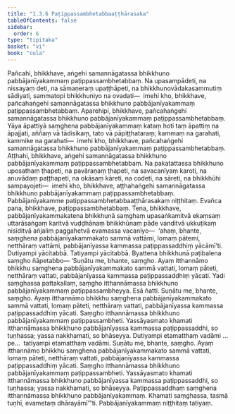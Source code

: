 ```yaml
---
title: "1.3.6 Paṭippassambhetabbaaṭṭhārasaka"
tableOfContents: false
sidebar:
  order: 6
type: "tipitaka"
basket: "vi"
book: "cula"
---
```



<DynamicBreadcrumb />

<Division number="31" book="cula" e="ch" v="4" p="35">

<Paragraph number="158" book="cula">
Pañcahi, bhikkhave, aṅgehi samannāgatassa bhikkhuno pabbājanīyakammaṃ paṭippassambhetabbaṃ. Na upasampādeti, na nissayaṃ deti, na sāmaṇeraṃ upaṭṭhāpeti, na bhikkhunovādakasammutiṃ sādiyati, sammatopi bhikkhuniyo na ovadati—  imehi kho, bhikkhave, pañcahaṅgehi samannāgatassa bhikkhuno pabbājanīyakammaṃ paṭippassambhetabbaṃ.
</Paragraph>

<Paragraph number="159" book="cula">
Aparehipi, bhikkhave, pañcahaṅgehi samannāgatassa bhikkhuno pabbājanīyakammaṃ paṭippassambhetabbaṃ. Yāya āpattiyā saṃghena pabbājanīyakammaṃ kataṃ hoti taṃ āpattiṃ na āpajjati, aññaṃ vā tādisikaṃ, tato vā pāpiṭṭhataraṃ; kammaṃ na garahati, kammike na garahati—  imehi kho, bhikkhave, pañcahaṅgehi samannāgatassa bhikkhuno pabbājanīyakammaṃ paṭippassambhetabbaṃ.
</Paragraph>

<Paragraph number="160" book="cula">
Aṭṭhahi, bhikkhave, aṅgehi samannāgatassa bhikkhuno pabbājanīyakammaṃ paṭippassambhetabbaṃ. Na pakatattassa bhikkhuno uposathaṃ ṭhapeti, na pavāraṇaṃ ṭhapeti, na savacanīyaṃ karoti, na anuvādaṃ paṭṭhapeti, na okāsaṃ kāreti, na codeti, na sāreti, na bhikkhūhi sampayojeti—  imehi kho, bhikkhave, aṭṭhahaṅgehi samannāgatassa bhikkhuno pabbājanīyakammaṃ paṭippassambhetabbaṃ.

</Paragraph>
</Division>

<Paragraph number="161" type="center" book="cula">
Pabbājanīyakamme paṭippassambhetabbaaṭṭhārasakaṃ niṭṭhitaṃ.


</Paragraph>

<Division number="32" book="cula" e="ch" v="4" p="36">

<Paragraph number="162" book="cula">
Evañca pana, bhikkhave, paṭippassambhetabbaṃ. Tena, bhikkhave, pabbājanīyakammakatena bhikkhunā saṃghaṃ upasaṅkamitvā ekaṃsaṃ uttarāsaṅgaṃ karitvā vuḍḍhānaṃ bhikkhūnaṃ pāde vanditvā ukkuṭikaṃ nisīditvā añjaliṃ paggahetvā evamassa vacanīyo—  ‘ahaṃ, bhante, saṃghena pabbājanīyakammakato sammā vattāmi, lomaṃ pātemi, netthāraṃ vattāmi, pabbājanīyassa kammassa paṭippassaddhiṃ yācāmī’ti. Dutiyampi yācitabbā. Tatiyampi yācitabbā. Byattena bhikkhunā paṭibalena saṃgho ñāpetabbo—
</Paragraph>

<Paragraph number="163" book="cula">
‘Suṇātu me, bhante, saṃgho. Ayaṃ itthannāmo bhikkhu saṃghena pabbājanīyakammakato sammā vattati, lomaṃ pāteti, netthāraṃ vattati, pabbājanīyassa kammassa paṭippassaddhiṃ yācati. Yadi saṃghassa pattakallaṃ, saṃgho itthannāmassa bhikkhuno pabbājanīyakammaṃ paṭippassambheyya. Esā ñatti.
</Paragraph>

<Paragraph number="164" book="cula">
Suṇātu me, bhante, saṃgho. Ayaṃ itthannāmo bhikkhu saṃghena pabbājanīyakammakato sammā vattati, lomaṃ pāteti, netthāraṃ vattati, pabbājanīyassa kammassa paṭippassaddhiṃ yācati. Saṃgho itthannāmassa bhikkhuno pabbājanīyakammaṃ paṭippassambheti. Yassāyasmato khamati itthannāmassa bhikkhuno pabbājanīyassa kammassa paṭippassaddhi, so tuṇhassa; yassa nakkhamati, so bhāseyya.
</Paragraph>

<Paragraph number="165" book="cula">
Dutiyampi etamatthaṃ vadāmi …pe…  tatiyampi etamatthaṃ vadāmi. Suṇātu me, bhante, saṃgho. Ayaṃ itthannāmo bhikkhu saṃghena pabbājanīyakammakato sammā vattati, lomaṃ pāteti, netthāraṃ vattati, pabbājanīyassa kammassa paṭippassaddhiṃ yācati. Saṃgho itthannāmassa bhikkhuno pabbājanīyakammaṃ paṭippassambheti. Yassāyasmato khamati itthannāmassa bhikkhuno pabbājanīyassa kammassa paṭippassaddhi, so tuṇhassa; yassa nakkhamati, so bhāseyya.
</Paragraph>

<Paragraph number="166" book="cula">
Paṭippassaddhaṃ saṃghena itthannāmassa bhikkhuno pabbājanīyakammaṃ. Khamati saṃghassa, tasmā tuṇhī, evametaṃ dhārayāmī’”ti.

</Paragraph>
</Division>

<Paragraph number="167" type="center" book="cula">
Pabbājanīyakammaṃ niṭṭhitaṃ tatiyaṃ.
</Paragraph>